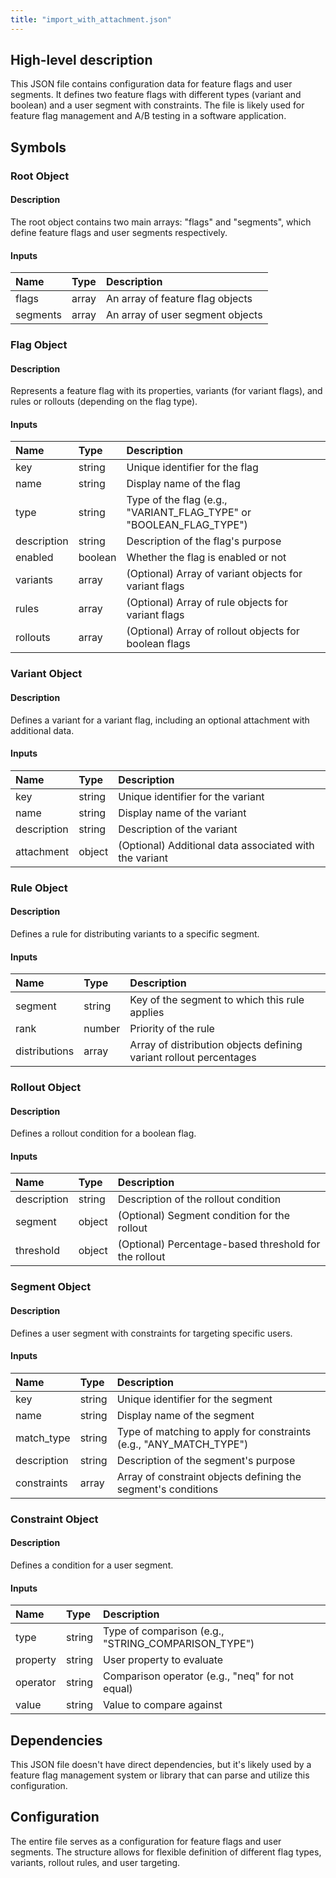 ```yaml
---
title: "import_with_attachment.json"
---
```


## High-level description
This JSON file contains configuration data for feature flags and user segments. It defines two feature flags with different types (variant and boolean) and a user segment with constraints. The file is likely used for feature flag management and A/B testing in a software application.

## Symbols

### Root Object
#### Description
The root object contains two main arrays: "flags" and "segments", which define feature flags and user segments respectively.

#### Inputs
| Name | Type | Description |
|:-----|:-----|:------------|
| flags | array | An array of feature flag objects |
| segments | array | An array of user segment objects |

### Flag Object
#### Description
Represents a feature flag with its properties, variants (for variant flags), and rules or rollouts (depending on the flag type).

#### Inputs
| Name | Type | Description |
|:-----|:-----|:------------|
| key | string | Unique identifier for the flag |
| name | string | Display name of the flag |
| type | string | Type of the flag (e.g., "VARIANT_FLAG_TYPE" or "BOOLEAN_FLAG_TYPE") |
| description | string | Description of the flag's purpose |
| enabled | boolean | Whether the flag is enabled or not |
| variants | array | (Optional) Array of variant objects for variant flags |
| rules | array | (Optional) Array of rule objects for variant flags |
| rollouts | array | (Optional) Array of rollout objects for boolean flags |

### Variant Object
#### Description
Defines a variant for a variant flag, including an optional attachment with additional data.

#### Inputs
| Name | Type | Description |
|:-----|:-----|:------------|
| key | string | Unique identifier for the variant |
| name | string | Display name of the variant |
| description | string | Description of the variant |
| attachment | object | (Optional) Additional data associated with the variant |

### Rule Object
#### Description
Defines a rule for distributing variants to a specific segment.

#### Inputs
| Name | Type | Description |
|:-----|:-----|:------------|
| segment | string | Key of the segment to which this rule applies |
| rank | number | Priority of the rule |
| distributions | array | Array of distribution objects defining variant rollout percentages |

### Rollout Object
#### Description
Defines a rollout condition for a boolean flag.

#### Inputs
| Name | Type | Description |
|:-----|:-----|:------------|
| description | string | Description of the rollout condition |
| segment | object | (Optional) Segment condition for the rollout |
| threshold | object | (Optional) Percentage-based threshold for the rollout |

### Segment Object
#### Description
Defines a user segment with constraints for targeting specific users.

#### Inputs
| Name | Type | Description |
|:-----|:-----|:------------|
| key | string | Unique identifier for the segment |
| name | string | Display name of the segment |
| match_type | string | Type of matching to apply for constraints (e.g., "ANY_MATCH_TYPE") |
| description | string | Description of the segment's purpose |
| constraints | array | Array of constraint objects defining the segment's conditions |

### Constraint Object
#### Description
Defines a condition for a user segment.

#### Inputs
| Name | Type | Description |
|:-----|:-----|:------------|
| type | string | Type of comparison (e.g., "STRING_COMPARISON_TYPE") |
| property | string | User property to evaluate |
| operator | string | Comparison operator (e.g., "neq" for not equal) |
| value | string | Value to compare against |

## Dependencies
This JSON file doesn't have direct dependencies, but it's likely used by a feature flag management system or library that can parse and utilize this configuration.

## Configuration
The entire file serves as a configuration for feature flags and user segments. The structure allows for flexible definition of different flag types, variants, rollout rules, and user targeting.